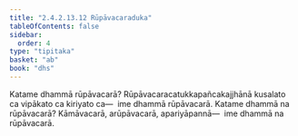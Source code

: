 ```yaml
---
title: "2.4.2.13.12 Rūpāvacaraduka"
tableOfContents: false
sidebar:
  order: 4
type: "tipitaka"
basket: "ab"
book: "dhs"
---
```



<DynamicBreadcrumb />

<Division number="1603" book="dhs" bookNo="29" page="297">

<Paragraph number="2314" book="dhs">
Katame dhammā rūpāvacarā? Rūpāvacaracatukkapañcakajjhānā kusalato ca vipākato ca kiriyato ca—  ime dhammā rūpāvacarā.
</Paragraph>

</Division>
<Division number="1604" book="dhs" bookNo="29" page="297">

<Paragraph number="2315" book="dhs">
Katame dhammā na rūpāvacarā? Kāmāvacarā, arūpāvacarā, apariyāpannā—  ime dhammā na rūpāvacarā.
</Paragraph>
</Division>